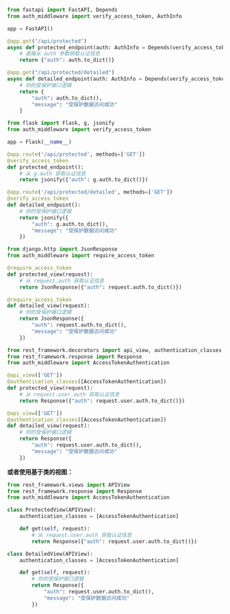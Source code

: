 
<Tabs groupId="api-framework">
  <TabItem value="fastapi" label="FastAPI">

```py title="app.py"
from fastapi import FastAPI, Depends
from auth_middleware import verify_access_token, AuthInfo

app = FastAPI()

@app.get("/api/protected")
async def protected_endpoint(auth: AuthInfo = Depends(verify_access_token)):
    # 直接从 auth 参数获取认证信息
    return {"auth": auth.to_dict()}

@app.get("/api/protected/detailed")
async def detailed_endpoint(auth: AuthInfo = Depends(verify_access_token)):
    # 你的受保护接口逻辑
    return {
        "auth": auth.to_dict(),
        "message": "受保护数据访问成功"
    }
```

  </TabItem>
  <TabItem value="flask" label="Flask">

```py title="app.py"
from flask import Flask, g, jsonify
from auth_middleware import verify_access_token

app = Flask(__name__)

@app.route('/api/protected', methods=['GET'])
@verify_access_token
def protected_endpoint():
    # 从 g.auth 获取认证信息
    return jsonify({"auth": g.auth.to_dict()})

@app.route('/api/protected/detailed', methods=['GET'])
@verify_access_token
def detailed_endpoint():
    # 你的受保护接口逻辑
    return jsonify({
        "auth": g.auth.to_dict(),
        "message": "受保护数据访问成功"
    })
```

  </TabItem>
  <TabItem value="django" label="Django">

```py title="views.py"
from django.http import JsonResponse
from auth_middleware import require_access_token

@require_access_token
def protected_view(request):
    # 从 request.auth 获取认证信息
    return JsonResponse({"auth": request.auth.to_dict()})

@require_access_token
def detailed_view(request):
    # 你的受保护接口逻辑
    return JsonResponse({
        "auth": request.auth.to_dict(),
        "message": "受保护数据访问成功"
    })
```

  </TabItem>
  <TabItem value="django-rest-framework" label="Django REST Framework">

```py title="views.py"
from rest_framework.decorators import api_view, authentication_classes
from rest_framework.response import Response
from auth_middleware import AccessTokenAuthentication

@api_view(['GET'])
@authentication_classes([AccessTokenAuthentication])
def protected_view(request):
    # 从 request.user.auth 获取认证信息
    return Response({"auth": request.user.auth.to_dict()})

@api_view(['GET'])
@authentication_classes([AccessTokenAuthentication])
def detailed_view(request):
    # 你的受保护接口逻辑
    return Response({
        "auth": request.user.auth.to_dict(),
        "message": "受保护数据访问成功"
    })
```

**或者使用基于类的视图：**

```py title="views.py"
from rest_framework.views import APIView
from rest_framework.response import Response
from auth_middleware import AccessTokenAuthentication

class ProtectedView(APIView):
    authentication_classes = [AccessTokenAuthentication]

    def get(self, request):
        # 从 request.user.auth 获取认证信息
        return Response({"auth": request.user.auth.to_dict()})

class DetailedView(APIView):
    authentication_classes = [AccessTokenAuthentication]

    def get(self, request):
        # 你的受保护接口逻辑
        return Response({
            "auth": request.user.auth.to_dict(),
            "message": "受保护数据访问成功"
        })
```

  </TabItem>
</Tabs>
